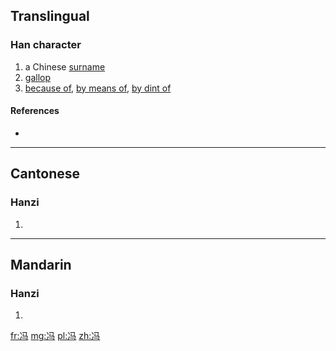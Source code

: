 {{also|馮}}
==Translingual==

===Han character===
{{Han char|rn=15|rad=冫|as=03|sn=5|four=|canj=戈一弓女一 (IMNVM)|ids=⿰[[冫]][[马]]}}

# a Chinese [[surname]]
# [[gallop]]
# [[because of]], [[by means of]], [[by dint of]]

====References====
* {{Han ref|kx=0131.231|hdz=74540.040|uh=51AF|ud=20911}}

----

==Cantonese==

===Hanzi===
{{yue-hanzi|jyut=|y=fung4|tra=馮}}

# {{defn|lang=yue|sort=冫03}}

----

==Mandarin==

===Hanzi===
{{cmn-hanzi|tra=馮|pin=[[féng]] ([[feng2]])|wg=feng<sup>2</sup>}}

# {{defn|lang=cmn|sort=冫03}}

[[fr:冯]]
[[mg:冯]]
[[pl:冯]]
[[zh:冯]]
